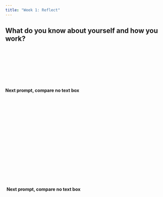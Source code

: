 ```yaml
---
title: "Week 1: Reflect"
---
```


::: callout-note
## What do you know about yourself and how you work?

 

 

 

 
:::

**Next prompt, compare no text box**

 

 

 

 

 

 

 

 

 
 
 

 **Next prompt, compare no text box**

 

 

 

 
